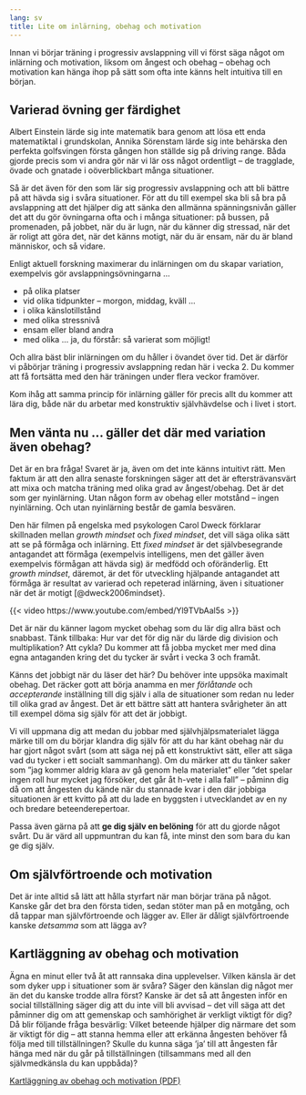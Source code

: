```yaml
---
lang: sv
title: Lite om inlärning, obehag och motivation
---
```


\label{sec-motivation}

Innan vi börjar träning i progressiv avslappning vill vi först säga något om
inlärning och motivation, liksom om ångest och obehag -- obehag och motivation
kan hänga ihop på sätt som ofta inte känns helt intuitiva till en början.

## Varierad övning ger färdighet

Albert Einstein lärde sig inte matematik bara genom att lösa ett enda
matematiktal i grundskolan, Annika Sörenstam lärde sig inte behärska den
perfekta golfsvingen första gången hon ställde sig på driving range. Båda gjorde
precis som vi andra gör när vi lär oss något ordentligt -- de tragglade, övade
och gnatade i oöverblickbart många situationer. 

Så är det även för den som lär sig progressiv avslappning och att bli bättre på att hävda sig i svåra situationer. För att du till exempel ska bli så bra på avslappning att det hjälper dig att
sänka den allmänna spänningsnivån gäller det att du gör övningarna ofta och i
många situationer: på bussen, på promenaden, på jobbet, när du är lugn, när du
känner dig stressad, när det är roligt att göra det, när det känns motigt, när
du är ensam, när du är bland människor, och så vidare.

Enligt aktuell forskning maximerar du inlärningen om du
skapar variation, exempelvis gör avslappningsövningarna \...

-   på olika platser
-   vid olika tidpunkter -- morgon, middag, kväll \...
-   i olika känslotillstånd
-   med olika stressnivå
-   ensam eller bland andra
-   med olika \... ja, du förstår: så varierat som möjligt!

Och allra bäst blir inlärningen om du håller i övandet över tid. Det är
därför vi påbörjar träning i progressiv avslappning redan här i vecka 2. Du kommer att få fortsätta med den här träningen under flera veckor framöver.

Kom ihåg att samma princip för inlärning gäller för precis allt du
kommer att lära dig, både när du arbetar med konstruktiv självhävdelse och i livet i stort.

## Men vänta nu \... gäller det där med variation även obehag?

Det är en bra fråga! Svaret är ja, även om det inte känns intuitivt rätt. Men
faktum är att den allra senaste forskningen säger att det är eftersträvansvärt
att mixa och matcha träning med olika grad av ångest/obehag. Det är det som ger
nyinlärning. Utan någon form av obehag eller motstånd -- ingen nyinlärning. Och
utan nyinlärning består de gamla besvären.

Den här filmen på engelska med psykologen Carol Dweck förklarar skillnaden
mellan *growth mindset* och *fixed mindset*, det vill säga olika sätt att se på
förmåga och inlärning. Ett *fixed mindset* är det självbesegrande antagandet att
förmåga (exempelvis intelligens, men det gäller även exempelvis förmågan att
hävda sig) är medfödd och oföränderlig. Ett *growth mindset*, däremot, är det
för utveckling hjälpande antagandet att förmåga är resultat av varierad och
repeterad inlärning, även i situationer när det är motigt [@dweck2006mindset}.

::: {.content-visible when-format="html"}
{{< video https://www.youtube.com/embed/Yl9TVbAal5s >}}
:::

\xqr{Carol Dweck -- How To Help Every Child Fulfil Their Potential (Youtube)}{https://youtu.be/Yl9TVbAal5s}

Det är när du känner lagom mycket obehag som du lär dig allra bäst och snabbast.
Tänk tillbaka: Hur var det för dig när du lärde dig division och multiplikation?
Att cykla? Du kommer att få jobba mycket mer med dina egna antaganden kring det
du tycker är svårt i vecka 3 och framåt.

Känns det jobbigt när du läser det här? Du behöver inte uppsöka maximalt obehag.
Det räcker gott att börja anamma en mer *förlåtande* och
*accepterande* inställning till dig själv i alla de situationer som
redan nu leder till olika grad av ångest. Det är ett bättre sätt att hantera
svårigheter än att till exempel döma sig själv för att det är jobbigt.

Vi vill uppmana dig att medan du jobbar med självhjälpsmaterialet lägga märke till om du
börjar klandra dig själv för att du har känt obehag när du har gjort något svårt
(som att säga nej på ett konstruktivt sätt, eller att säga vad du tycker i ett
socialt sammanhang). Om du märker att du tänker saker som ”jag kommer aldrig
klara av gå genom hela materialet” eller ”det spelar ingen roll hur mycket jag
försöker, det går åt h-vete i alla fall” -- påminn dig då om att ångesten du
kände när du stannade kvar i den där jobbiga situationen är ett kvitto på att du
lade en byggsten i utvecklandet av en ny och bredare beteenderepertoar.

Passa även gärna på att **ge dig själv en belöning** för att du gjorde något
svårt. Du är värd all uppmuntran du kan få, inte minst den som bara du kan ge
dig själv.

## Om självförtroende och motivation

Det är inte alltid så lätt att hålla styrfart när man börjar träna på
något. Kanske går det bra den första tiden, sedan stöter man på en
motgång, och då tappar man självförtroende och lägger av. Eller är
dåligt självförtroende kanske *detsamma* som att lägga av?

## Kartläggning av obehag och motivation

Ägna en minut eller två åt att rannsaka dina upplevelser. Vilken känsla är det som
dyker upp i situationer som är svåra? Säger den känslan dig något mer än det
du kanske trodde allra först? Kanske är det så att ångesten inför en social tillställning
säger dig att du inte vill bli avvisad -- det vill säga att det påminner dig om att
gemenskap och samhörighet är verkligt viktigt för dig? Då blir följande fråga besvärlig: Vilket beteende hjälper
dig närmare det som är viktigt för dig -- att stanna hemma eller att erkänna
ångesten behöver få följa med till tillställningen? Skulle du kunna säga ’ja’ till att ångesten får hänga med när du går på tillställningen (tillsammans med all den självmedkänsla du kan uppbåda)?

::: {.content-visible when-format="html"}
[Kartläggning av obehag och motivation (PDF)](forms/100respekt-obehag-motivation-reflektion.pdf){.bi-filetype-pdf}
:::

\xqrform{Kartläggning av obehag och motivation (PDF)}{forms/100respekt-obehag-motivation-reflektion.pdf}
